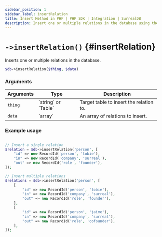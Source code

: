 ```yaml
---
sidebar_position: 1
sidebar_label: insertRelation
title: Insert Method in PHP | PHP SDK | Integration | SurrealDB
description: Insert one or multiple relations in the database using the insertRelation method with the SurrealDB PHP SDK.
---
```



# `->insertRelation()` {#insertRelation}

Inserts one or multiple relations in the database.

```php title="Method Syntax"
$db->insertRelation($thing, $data)
```

### Arguments

<table>
	<thead>
		<tr>
			<th colspan="2" scope="col">Arguments</th>
			<th colspan="2" scope="col">Type</th>
			<th colspan="2" scope="col">Description</th>
		</tr>
	</thead>
	<tbody>
		<tr>
			<td colspan="2" scope="row" data-label="Arguments">
				<code>thing</code>
				<Label label="required" />
			</td>
			<td colspan="2" scope="row" data-label="Description">
				`string` or `Table`
			</td>
			<td colspan="2" scope="row" data-label="Description">
				Target table to insert the relation to.
			</td>
		</tr>
		<tr>
			<td colspan="2" scope="row" data-label="Arguments">
				<code>data</code>
			   <Label label="optional" />
			</td>
			<td colspan="2" scope="row" data-label="Type">
				`array`
			</td>
			<td colspan="2" scope="row" data-label="Description">
				An array of relations to insert.
			</td>
		</tr>
	</tbody>
</table>

### Example usage
```php

// Insert a single relation
$relation = $db->insertRelation('person', [
	"id" => new RecordId('person', 'tobie'),
	"in" => new RecordId('company', 'surreal'),
	"out" => new RecordId('role', 'founder'),
]);

// Insert multiple relations
$relations = $db->insertRelation('person', [
	[
		"id" => new RecordId('person', 'tobie'),
		"in" => new RecordId('company', 'surreal'),
		"out" => new RecordId('role', 'founder'),
	],
	[
		"id" => new RecordId('person', 'jaime'),
		"in" => new RecordId('company', 'surreal'),
		"out" => new RecordId('role', 'cofounder'),
	],
]);
```